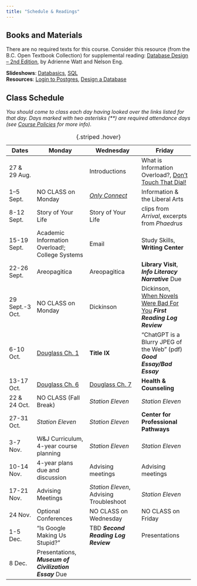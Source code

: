 ```yaml
---
title: "Schedule & Readings"
---
```


## Books and Materials

There are no required texts for this course. Consider this resource (from the B.C. Open Textbook Collection) for supplemental reading: [Database Design – 2nd Edition](https://opentextbc.ca/dbdesign01/open/download?type=pdf), by Adrienne Watt and Nelson Eng.

**Slideshows**: [Databasics](slides/databasics.qmd), [SQL](slides/sql.qmd)  
**Resources**: [Login to Postgres](login.qmd), [Design a Database](design.qmd)

## Class Schedule

*You should come to class each day having looked over the links listed for that day. Days marked with two asterisks (\*\*) are required attendance days (see [Course Policies](policies.qmd#attendance-participation) for more info).*

Dates|Monday|Wednesday|Friday
-|---|---|---
27 & 29 Aug.||Introductions|What is Information Overload?, [Don't Touch That Dial!](https://slate.com/technology/2010/02/a-history-of-media-technology-scares-from-the-printing-press-to-facebook.html)
1–5 Sept.|NO CLASS on Monday|[*Only Connect*](https://research.ebsco.com/linkprocessor/plink?id=20e46c8b-132f-34ba-ac76-6da1f51f8b83)|Information & the Liberal Arts
8-12 Sept.|Story of Your Life|Story of Your Life|clips from *Arrival*, excerpts from *Phaedrus* 
15-19 Sept.|Academic Information Overload!; College Systems|Email|Study Skills, **Writing Center**
22-26 Sept.|Areopagitica|Areopagitica|**Library Visit**, ***Info Literacy Narrative*** Due
29 Sept.-3 Oct.|NO CLASS on Monday|Dickinson|Dickinson, [When Novels Were Bad For You](https://archive.nytimes.com/op-talk.blogs.nytimes.com/2014/09/14/when-novels-were-bad-for-you/) ***First Reading Log Review***
6-10 Oct.|[Douglass Ch. 1](https://standardebooks.org/ebooks/frederick-douglass/narrative-of-the-life-of-frederick-douglass/text/chapter-1)|**Title IX**|“ChatGPT is a Blurry JPEG of the Web” (pdf) ***Good Essay/Bad Essay***
13-17 Oct.|[Douglass Ch. 6](https://standardebooks.org/ebooks/frederick-douglass/narrative-of-the-life-of-frederick-douglass/text/chapter-6)|[Douglass Ch. 7](https://standardebooks.org/ebooks/frederick-douglass/narrative-of-the-life-of-frederick-douglass/text/chapter-7)|**Health & Counseling** 
22 & 24 Oct.|NO CLASS (Fall Break)|*Station Eleven*|*Station Eleven*
27-31 Oct.|*Station Eleven*|*Station Eleven*|**Center for Professional Pathways**
3-7 Nov.|W&J Curriculum, 4-year course planning|*Station Eleven*|*Station Eleven*
10-14 Nov.|4-year plans due and discussion|Advising meetings|Advising meetings
17-21 Nov.|Advising Meetings|*Station Eleven*, Advising Troubleshoot|*Station Eleven*
24 Nov.|Optional Conferences|NO CLASS on Wednesday|NO CLASS on Friday
1-5 Dec.|"Is Google Making Us Stupid?"|TBD ***Second Reading Log Review***|Presentations
8 Dec.|Presentations, ***Museum of Civilization Essay*** Due

: {.striped .hover}